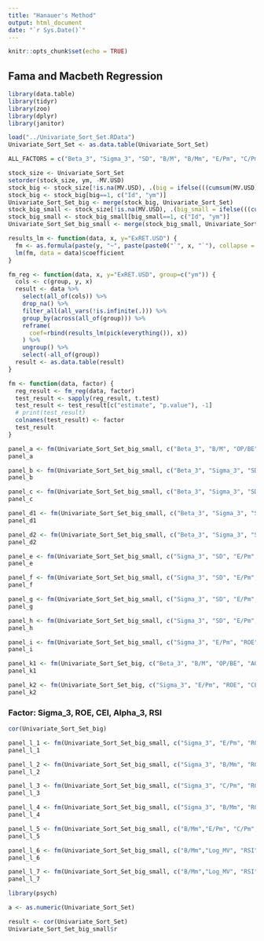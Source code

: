 ```yaml
---
title: "Hanauer's Method"
output: html_document
date: "`r Sys.Date()`"
---
```


```r
knitr::opts_chunk$set(echo = TRUE)
```

## Fama and Macbeth Regression

```r
library(data.table)
library(tidyr)
library(zoo)
library(dplyr)
library(janitor)
```

```r
load("../Univariate_Sort_Set.RData")
Univariate_Sort_Set <- as.data.table(Univariate_Sort_Set)
```

```r
ALL_FACTORS = c("Beta_3", "Sigma_3", "SD", "B/M", "B/Mm", "E/Pm", "C/Pm", "OP/BE", "NOA", "ROE", "AG", "CEI", "MV", "Log_MV", "Mom_12_2", "Alpha_3", "RSI")
```

```r
stock_size <- Univariate_Sort_Set
setorder(stock_size, ym, -MV.USD)
stock_big <- stock_size[!is.na(MV.USD), .(big = ifelse(((cumsum(MV.USD)/sum(MV.USD))>=0.9), 0, 1), Id), by=ym]
stock_big <- stock_big[big==1, c("Id", "ym")]
Univariate_Sort_Set_big <- merge(stock_big, Univariate_Sort_Set)
stock_big_small <- stock_size[!is.na(MV.USD), .(big_small = ifelse(((cumsum(MV.USD)/sum(MV.USD))>=0.97), 0, 1), Id), by=ym]
stock_big_small <- stock_big_small[big_small==1, c("Id", "ym")]
Univariate_Sort_Set_big_small <- merge(stock_big_small, Univariate_Sort_Set)
```

```r
results_lm <- function(data, x, y="ExRET.USD") {
  fm <- as.formula(paste(y, "~", paste(paste0("`", x, "`"), collapse = "+")))
  lm(fm, data = data)$coefficient
}

fm_reg <- function(data, x, y="ExRET.USD", group=c("ym")) {
  cols <- c(group, y, x)
  result <- data %>%
    select(all_of(cols)) %>%
    drop_na() %>%
    filter_all(all_vars(!is.infinite(.))) %>%
    group_by(across(all_of(group))) %>%
    reframe(
      coef=rbind(results_lm(pick(everything()), x))
    ) %>%
    ungroup() %>%
    select(-all_of(group))
  result <- as.data.table(result)
}

fm <- function(data, factor) {
  reg_result <- fm_reg(data, factor)
  test_result <- sapply(reg_result, t.test)
  test_result <- test_result[c("estimate", "p.value"), -1]
  # print(test_result)
  colnames(test_result) <- factor
  test_result
}
```

```r
panel_a <- fm(Univariate_Sort_Set_big_small, c("Beta_3", "B/M", "OP/BE", "AG", "MV"))
panel_a
```

```r
panel_b <- fm(Univariate_Sort_Set_big_small, c("Beta_3", "Sigma_3", "SD", "B/M", "OP/BE", "AG", "MV"))
panel_b
```

```r
panel_c <- fm(Univariate_Sort_Set_big_small, c("Beta_3", "Sigma_3", "SD", "B/M", "OP/BE", "AG", "MV", "Mom_12_2"))
panel_c
```

```r
panel_d1 <- fm(Univariate_Sort_Set_big_small, c("Beta_3", "Sigma_3", "SD", "B/M", "B/Mm", "OP/BE", "AG", "MV", "Mom_12_2"))
panel_d1
```

```r
panel_d2 <- fm(Univariate_Sort_Set_big_small, c("Beta_3", "Sigma_3", "SD", "B/M", "E/Pm", "C/Pm", "OP/BE", "AG", "MV", "Mom_12_2"))
panel_d2
```

```r
panel_e <- fm(Univariate_Sort_Set_big_small, c("Sigma_3", "SD", "E/Pm", "OP/BE", "NOA", "ROE", "AG", "MV", "Mom_12_2"))
panel_e
```

```r
panel_f <- fm(Univariate_Sort_Set_big_small, c("Sigma_3", "SD", "E/Pm", "ROE", "AG", "CEI", "MV", "Mom_12_2"))
panel_f
```

```r
panel_g <- fm(Univariate_Sort_Set_big_small, c("Sigma_3", "SD", "E/Pm", "ROE", "CEI", "MV", "Log_MV", "Mom_12_2"))
panel_g
```

```r
panel_h <- fm(Univariate_Sort_Set_big_small, c("Sigma_3", "SD", "E/Pm", "ROE", "CEI", "Log_MV", "Mom_12_2", "Alpha_3", "RSI"))
panel_h
```

```r
panel_i <- fm(Univariate_Sort_Set_big_small, c("Sigma_3", "E/Pm", "ROE", "CEI", "Log_MV", "Alpha_3", "RSI"))
panel_i
```

```r
panel_k1 <- fm(Univariate_Sort_Set_big, c("Beta_3", "B/M", "OP/BE", "AG", "MV"))
panel_k1
```

```r
panel_k2 <- fm(Univariate_Sort_Set_big, c("Sigma_3", "E/Pm", "ROE", "CEI", "Log_MV", "Alpha_3", "RSI"))
panel_k2
```

### Factor: Sigma_3, ROE, CEI, Alpha_3, RSI

```r
cor(Univariate_Sort_Set_big)
```

```r
panel_l_1 <- fm(Univariate_Sort_Set_big_small, c("Sigma_3", "E/Pm", "ROE", "CEI", "Log_MV", "Alpha_3", "RSI"))
panel_l_1
```

```r
panel_l_2 <- fm(Univariate_Sort_Set_big_small, c("Sigma_3", "B/Mm", "ROE", "CEI", "Log_MV", "Alpha_3", "RSI"))
panel_l_2
```

```r
panel_l_3 <- fm(Univariate_Sort_Set_big_small, c("Sigma_3", "C/Pm", "ROE", "CEI", "Log_MV", "Alpha_3", "RSI"))
panel_l_3
```

```r
panel_l_4 <- fm(Univariate_Sort_Set_big_small, c("Sigma_3", "B/Mm", "ROE","NOA", "CEI", "Log_MV", "Alpha_3", "RSI"))
panel_l_4
```

```r
panel_l_5 <- fm(Univariate_Sort_Set_big_small, c("B/Mm","E/Pm", "C/Pm","Log_MV","MV", "RSI","Alpha_3","Mom_12_2", "ROE","NOA", "CEI", "Sigma_3","SD"))
panel_l_5
```
```r
panel_l_6 <- fm(Univariate_Sort_Set_big_small, c("B/Mm","Log_MV", "RSI", "ROE", "CEI","SD"))
panel_l_6
```
```r
panel_l_7 <- fm(Univariate_Sort_Set_big_small, c("B/Mm","Log_MV", "RSI", "ROE", "CEI","Sigma_3"))
panel_l_7
```

```r
library(psych)

a <- as.numeric(Univariate_Sort_Set)

result <- cor(Univariate_Sort_Set) 
Univariate_Sort_Set_big_small$r
```


